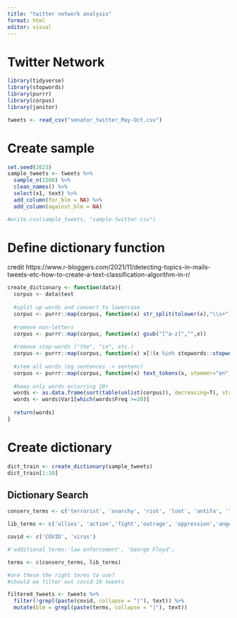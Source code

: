 ```yaml
---
title: "twitter network analysis"
format: html
editor: visual
---
```


# Twitter Network

```r
library(tidyverse)
library(stopwords)
library(purrr)
library(corpus)
library(janitor)

tweets <- read_csv("senator_twitter_May-Oct.csv")
```

# Create sample
```r
set.seed(2023)
sample_tweets <- tweets %>% 
  sample_n(1500) %>% 
  clean_names() %>% 
  select(x1, text) %>% 
  add_column(for_blm = NA) %>% 
  add_column(against_blm = NA)

#write.csv(sample_tweets, "sample-twitter.csv")
```

# Define dictionary function
credit https://www.r-bloggers.com/2021/11/detecting-topics-in-mails-tweets-etc-how-to-create-a-text-classification-algorithm-in-r/ 
```r
create_dictionary <- function(data){
  corpus <- data$text
  
  #split up words and convert to lowercase
  corpus <- purrr::map(corpus, function(x) str_split(tolower(x),"\\s+") %>% unlist) 
  
  #remove non-letters
  corpus <- purrr::map(corpus, function(x) gsub("[^a-z]","",x))
  
  #remove stop-words ("the", "in", etc.)
  corpus <- purrr::map(corpus, function(x) x[!(x %in% stopwords::stopwords("en"))])
  
  #stem all words (eg sentences -> sentenc)
  corpus <- purrr::map(corpus, function(x) text_tokens(x, stemmer="en") %>% unlist)
  
  #keep only words occurring 20+
  words <- as.data.frame(sort(table(unlist(corpus)), decreasing=T), stringsAsFactors = F)
  words <- words$Var1[which(words$Freq >=20)]
  
  return(words)  
}
```

# Create dictionary
```r
dict_train <- create_dictionary(sample_tweets)
dict_train[1:10]
```


## Dictionary Search
```r
conserv_terms <- c('terrorist', 'anarchy', 'riot', 'loot', 'antifa', 'law', 'order', 'security', 'rule', 'riot', 'ban')

lib_terms <- c('allies', 'action','fight','outrage', 'oppression','anger','racism', 'race','injustice', 'justice', 'equality', 'inequality', 'blm', 'black lives matter')

covid <- c('COVID', 'virus')

#'additional terms:'law enforcement', 'George Floyd', 

terms <- c(conserv_terms, lib_terms)

#are these the right terms to use?
#should we filter out covid-19 tweets
```

```r
filtered_tweets <- tweets %>% 
  filter(!grepl(paste(covid, collapse = "|"), text)) %>% 
  mutate(blm = grepl(paste(terms, collapse = "|"), text))
```

